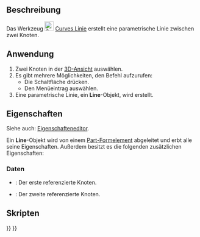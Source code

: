 <languages/>

{{Docnav/de
|
|[[Curves_EditableSpline/de|EditierbarerSpline]]
|[[Curves_Workbench/de|Curves]]
|IconL=
|IconR=Curves_EditableSpline.svg
|IconC=Curves_workbench_icon.svg
}}

{{GuiCommand/de
|Name=Curves Line
|Name/de=Curves Linie
|MenuLocation=Kurven → Parametrische Linie
|Workbenches=[[Curves_Workbench/de|Curves]]
}}

<span id="Description"></span>
==Beschreibung==

Das Werkzeug [[Image:Curves_Line.svg|24px]] [[Curves_Line/de|Curves Linie]] erstellt eine parametrische Linie zwischen zwei Knoten.

<span id="Usage"></span>
==Anwendung==

# Zwei Knoten in der [[3D_view/de|3D-Ansicht]] auswählen.
# Es gibt mehrere Möglichkeiten, den Befehl aufzurufen:
#* Die Schaltfläche {{Button|[[Image:Curves_Line.svg|16px]] [[Curves_Line/de|Parametrische Linie]]}} drücken.
#* Den Menüeintrag {{MenuCommand|Kurven → [[Image:Curves_Line.svg|16px]] Parametrische Linie}} auswählen.
# Eine parametrische Linie, ein '''Line'''-Objekt, wird erstellt.

<span id="Properties"></span>
==Eigenschaften==

Siehe auch: [[Property_editor/de|Eigenschafteneditor]].

Ein '''Line'''-Objekt wird von einem [[Part_Feature/de|Part-Formelement]] abgeleitet und erbt alle seine Eigenschaften. Außerdem besitzt es die folgenden zusätzlichen Eigenschaften:

<span id="Data"></span>
===Daten===

{{TitleProperty|Line}}

* {{PropertyData/de|Vertex1|LinkSub}}: Der erste referenzierte Knoten.
* {{PropertyData/de|Vertex2|LinkSub}}: Der zweite referenzierte Knoten.

<span id="Scripting"></span>
==Skripten==


{{Docnav/de
|
|[[Curves_EditableSpline/de|EditierbarerSpline]]
|[[Curves_Workbench/de|Curves]]
|IconL=
|IconR=Curves_EditableSpline.svg
|IconC=Curves_workbench_icon.svg
}}

{{Curves Tools navi{{#translation:}}}}
{{Userdocnavi{{#translation:}}}}